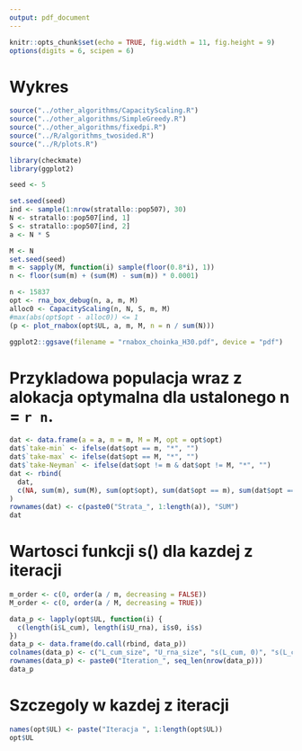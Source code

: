 ```yaml
---
output: pdf_document
---
```


```r
knitr::opts_chunk$set(echo = TRUE, fig.width = 11, fig.height = 9)
options(digits = 6, scipen = 6)
```

# Wykres

```r
source("../other_algorithms/CapacityScaling.R")
source("../other_algorithms/SimpleGreedy.R")
source("../other_algorithms/fixedpi.R")
source("../R/algorithms_twosided.R")
source("../R/plots.R")

library(checkmate)
library(ggplot2)

seed <- 5

set.seed(seed)
ind <- sample(1:nrow(stratallo::pop507), 30)
N <- stratallo::pop507[ind, 1]
S <- stratallo::pop507[ind, 2]
a <- N * S

M <- N
set.seed(seed)
m <- sapply(M, function(i) sample(floor(0.8*i), 1))
n <- floor(sum(m) + (sum(M) - sum(m)) * 0.0001)

n <- 15837
opt <- rna_box_debug(n, a, m, M)
alloc0 <- CapacityScaling(n, N, S, m, M)
#max(abs(opt$opt - alloc0)) <= 1
(p <- plot_rnabox(opt$UL, a, m, M, n = n / sum(N)))

ggplot2::ggsave(filename = "rnabox_choinka_H30.pdf", device = "pdf")

```

# Przykladowa populacja wraz z alokacja optymalna dla ustalonego n = `r n`.

```r

dat <- data.frame(a = a, m = m, M = M, opt = opt$opt)
dat$`take-min` <- ifelse(dat$opt == m, "*", "")
dat$`take-max` <- ifelse(dat$opt == M, "*", "")
dat$`take-Neyman` <- ifelse(dat$opt != m & dat$opt != M, "*", "")
dat <- rbind(
  dat,
  c(NA, sum(m), sum(M), sum(opt$opt), sum(dat$opt == m), sum(dat$opt == M), sum(dat$opt != m & dat$opt != M))
)
rownames(dat) <- c(paste0("Strata_", 1:length(a)), "SUM")
dat
```

# Wartosci funkcji s() dla kazdej z iteracji

```r

m_order <- c(0, order(a / m, decreasing = FALSE))
M_order <- c(0, order(a / M, decreasing = TRUE))

data_p <- lapply(opt$UL, function(i) {
  c(length(i$L_cum), length(i$U_rna), i$s0, i$s)
})
data_p <- data.frame(do.call(rbind, data_p))
colnames(data_p) <- c("L_cum_size", "U_rna_size", "s(L_cum, 0)", "s(L_cum, U_rna)")
rownames(data_p) <- paste0("Iteration_", seq_len(nrow(data_p)))
data_p
```

# Szczegoly w kazdej z iteracji

```r
names(opt$UL) <- paste("Iteracja ", 1:length(opt$UL))
opt$UL
```
